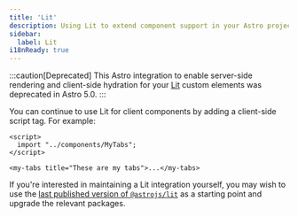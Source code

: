 ```yaml
---
title: 'Lit'
description: Using Lit to extend component support in your Astro project.
sidebar:
  label: Lit
i18nReady: true
---
```


:::caution[Deprecated]
This Astro integration to enable server-side rendering and client-side hydration for your [Lit](https://lit.dev/) custom elements was deprecated in Astro 5.0.
:::

You can continue to use Lit for client components by adding a client-side script tag. For example:

```astro
<script>
  import "../components/MyTabs";
</script>

<my-tabs title="These are my tabs">...</my-tabs>
```

If you're interested in maintaining a Lit integration yourself, you may wish to use the [last published version of `@astrojs/lit`](https://github.com/withastro/astro/tree/astro%404.13.0/packages/integrations/lit) as a starting point and upgrade the relevant packages.
